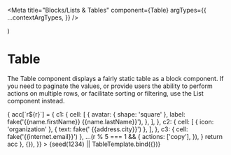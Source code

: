 


<Meta
  title="Blocks/Lists & Tables"
  component={Table}
  argTypes={{
    ...contextArgTypes,
  }}
/>

  <Table {...props} iconSpriteUrl={iconSpriteUrl} />
)

# Table

The Table component displays a fairly static table as a block component. If you
need to paginate the values, or provide users the ability to perform actions on
multiple rows, or facilitate sorting or filtering, use the List
component instead.

<Canvas withSource="none">
  <Story
    name="Table"
    args={{
      themeName: 'light',
      accentScheme: 'teams',
      caption: fake('{{lorem.sentence}}'),
      captionVisuallyHidden: true,
      rowHeaderColumn: 'c1',
      minWidthVariant: 'auto',
      maxWidthVariant: 'viewportWidth',
      rowsActivable: true,
      columns: {
        c1: { title: [{ text: 'Name ' }, { icon: 'info' }] },
        c2: { title: 'Office' },
        c3: { title: 'Email', hideable: true },
      },
      rowActions: {
        copy: {
          actionId: 'copy',
          label: 'Copy',
          icon: 'copy',
        },
      },
      rows: range(32).reduce((acc, r) => {
        acc[`r${r}`] = {
          c1: {
            cell: [
              {
                avatar: { shape: 'square' },
                label: fake('{{name.firstName}} {{name.lastName}}'),
              },
            ],
          },
          c2: {
            cell: [
              { icon: 'organization' },
              { text: fake(' {{address.city}}') },
            ],
          },
          c3: { cell: fake('{{internet.email}}') },
          ...(r % 5 === 1 && {
            actions: ['copy'],
          }),
        }
        return acc
      }, {}),
    }}
  >
    {seed(1234) || TableTemplate.bind({})}
  </Story>
</Canvas>

<ArgsTable story="Table" />

